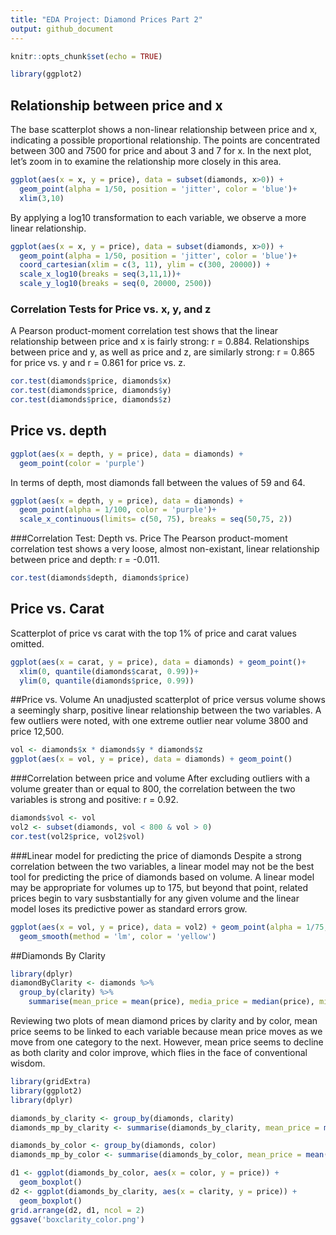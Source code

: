 ---
title: "EDA Project: Diamond Prices Part 2"
output: github_document
---

```{r setup, include=FALSE}
knitr::opts_chunk$set(echo = TRUE)

library(ggplot2)
```


## Relationship between price and x
The base scatterplot shows a non-linear relationship between price and x, indicating a possible proportional relationship. The points are concentrated between 300 and 7500 for price and about 3 and 7 for x. In the next plot, let's zoom in to examine the relationship more closely in this area.  

```{r baseplot, echo = FALSE}
ggplot(aes(x = x, y = price), data = subset(diamonds, x>0)) +
  geom_point(alpha = 1/50, position = 'jitter', color = 'blue')+
  xlim(3,10)
```

By applying a log10 transformation to each variable, we observe a more linear relationship. 

```{r transplot, echo=FALSE}
ggplot(aes(x = x, y = price), data = subset(diamonds, x>0)) +
  geom_point(alpha = 1/50, position = 'jitter', color = 'blue')+
  coord_cartesian(xlim = c(3, 11), ylim = c(300, 20000)) +
  scale_x_log10(breaks = seq(3,11,1))+
  scale_y_log10(breaks = seq(0, 20000, 2500))
```

### Correlation Tests for Price vs. x, y, and z
A Pearson product-moment correlation test shows that the linear relationship between price and x is fairly strong: r = 0.884.
Relationships between price and y, as well as price and z, are similarly strong: r = 0.865 for price vs. y and r = 0.861 for price vs. z. 


```{r}
cor.test(diamonds$price, diamonds$x)
cor.test(diamonds$price, diamonds$y)
cor.test(diamonds$price, diamonds$z)

```

## Price vs. depth

```{r depth, echo=FALSE}
ggplot(aes(x = depth, y = price), data = diamonds) + 
  geom_point(color = 'purple')
```

In terms of depth, most diamonds fall between the values of 59 and 64.
```{r}
ggplot(aes(x = depth, y = price), data = diamonds) + 
  geom_point(alpha = 1/100, color = 'purple')+
  scale_x_continuous(limits= c(50, 75), breaks = seq(50,75, 2))
```

###Correlation Test: Depth vs. Price
The Pearson product-moment correlation test shows a very loose, almost non-existant, linear relationship between price and depth: r = -0.011.
```{r}
cor.test(diamonds$depth, diamonds$price)
```

## Price vs. Carat
Scatterplot of price vs carat with the top 1% of price and carat values omitted.
```{r}
ggplot(aes(x = carat, y = price), data = diamonds) + geom_point()+
  xlim(0, quantile(diamonds$carat, 0.99))+
  ylim(0, quantile(diamonds$price, 0.99))
```

##Price vs. Volume
An unadjusted scatterplot of price versus volume shows a seemingly sharp, positive linear relationship between the two variables. A few outliers were noted, with one extreme outlier near volume 3800 and price 12,500.
```{r}
vol <- diamonds$x * diamonds$y * diamonds$z
ggplot(aes(x = vol, y = price), data = diamonds) + geom_point()

```

###Correlation between price and volume
After excluding outliers with a volume greater than or equal to 800, the correlation between the two variables is strong and positive: r = 0.92. 
```{r}
diamonds$vol <- vol
vol2 <- subset(diamonds, vol < 800 & vol > 0)
cor.test(vol2$price, vol2$vol)
```

###Linear model for predicting the price of diamonds
Despite a strong correlation between the two variables, a linear model may not be the best tool for predicting the price of diamonds based on volume. A linear model may be appropriate for volumes up to 175, but beyond that point, related prices begin to vary susbstantially for any given volume and the linear model loses its predictive power as standard errors grow.  
```{r}
ggplot(aes(x = vol, y = price), data = vol2) + geom_point(alpha = 1/75, color = 'blue')+
  geom_smooth(method = 'lm', color = 'yellow')
```

##Diamonds By Clarity
```{r}
library(dplyr)
diamondByClarity <- diamonds %>%
  group_by(clarity) %>%
    summarise(mean_price = mean(price), media_price = median(price), min_price = min(price), max_price = max(price), n = n())
```

Reviewing two plots of mean diamond prices by clarity and by color, mean price seems to be linked to each variable because mean price moves as we move from one category to the next. However, mean price seems to decline as both clarity and color improve, which flies in the face of conventional wisdom.
```{r}
library(gridExtra)
library(ggplot2)
library(dplyr)

diamonds_by_clarity <- group_by(diamonds, clarity)
diamonds_mp_by_clarity <- summarise(diamonds_by_clarity, mean_price = mean(price))

diamonds_by_color <- group_by(diamonds, color)
diamonds_mp_by_color <- summarise(diamonds_by_color, mean_price = mean(price))

d1 <- ggplot(diamonds_by_color, aes(x = color, y = price)) +
  geom_boxplot()
d2 <- ggplot(diamonds_by_clarity, aes(x = clarity, y = price)) +
  geom_boxplot()
grid.arrange(d2, d1, ncol = 2)
ggsave('boxclarity_color.png')
```

